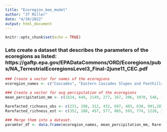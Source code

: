 ```yaml
---
title: "Ecoregion_bee_model"
author: "JT Miller"
date: "4/10/2022"
output: html_document
---
```


```r
knitr::opts_chunk$set(echo = TRUE)
```

### Lets create a dataset that describes the parameters of the ecoregions as listed: https://gaftp.epa.gov/EPADataCommons/ORD/Ecoregions/pubs/NA_TerrestrialEcoregionsLevel3_Final-2june11_CEC.pdf
```r
### Create a vector for names of the ecoregions
ecoregion_names <- c("Cascades", "Eastern Cascades Slopes and Foothills", "Coast Range", "Central Basin and Range", "Mojave Basin and Range", "Sonoran Desert", "Sierra Nevada", "California Coastal Sage, Chaparral, and Oak Woodlands", "Klamath Mountains", "Southern and Baja California Pine-Oak Mountains", "Northern Basin and Range", "Central California Valley" )

### Create a vector for avg percipitation of the ecoregions 
mean_percipitation_mm <- c(1824, 649, 2149, 277, 167, 206, 1070, 548, 1438, 525, 351, 125 )

Rarefacted_richness_obs <- c(231, 198, 312, 432, 697, 483, 630, 991,287, 494, 49, 412 )
Rarefacted_richness_est <- c(352, 288, 457, 577, 865, 593, 774, 1228, 372, 593, 92, 540 )

### Merge them into a dataset.
paramter_df <- data.frame(ecoregion_names, mean_percipitation_mm, Rarefacted_richness_obs, Rarefacted_richness_est)

```

